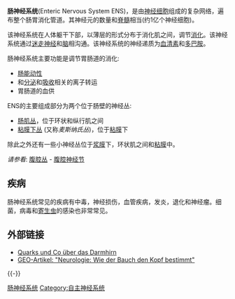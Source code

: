'''肠神经系统'''(Enteric Nervous System ENS)，是由[[神经细胞|神经细胞]]组成的复杂网络，遍布整个肠胃消化管道。其神经元的数量和[[脊髓|脊髓]]相当(约1亿个神经细胞)。

该神经系统在人体躯干下部，以薄层的形式分布于消化肌之间，调节[[消化|消化]]。该神经系统通过[[迷走神经|迷走神经]]和[[脑|脑]]相沟通。该神经系统的神经递质为[[血清素|血清素]]和[[多巴胺|多巴胺]]。

肠神经系统主要功能是调节胃肠道的消化:
* [[能动性|肠能动性]]
* 和[[分泌|分泌]]和[[吸收|吸收]]相关的离子转运
* 胃肠道的血供

ENS的主要组成部分为两个位于肠壁的神经丛:
* [[肠肌丛|肠肌丛]]，位于环状和纵行肌之间
* [[粘膜下丛|粘膜下丛]] (又称''麦斯纳氏丛'')，位于[[粘膜|粘膜]]下
除此之外还有一些小神经丛位于[[浆膜|浆膜]]下，环状肌之间和[[粘膜|粘膜]]中。

''请参看'': [[腹腔丛|腹腔丛]] - [[腹腔神经节|腹腔神经节]]

== 疾病 ==
肠神经系统常见的疾病有中毒，神经损伤，血管疾病，发炎，退化和神经瘤。细菌，病毒和[[寄生虫|寄生虫]]的感染也非常常见。

== 外部链接 ==
* [https://web.archive.org/web/20061008220419/http://www.quarks.de/dyn/4807.phtml Quarks und Co über das Darmhirn]
* [http://www.geo.de/GEO/medizin_psychologie/2000_10_GEO_zweites_gehirn_index/index.html?linkref=geode_suche&q=bauchhirn GEO-Artikel: "Neurologie: Wie der Bauch den Kopf bestimmt"]{{dead link|date=2018年4月 |bot=InternetArchiveBot |fix-attempted=yes }}

{{-}}
{{神经系统}}

[[Category:肠神经系统|]]
[[Category:自主神经系统|Category:自主神经系统]]
